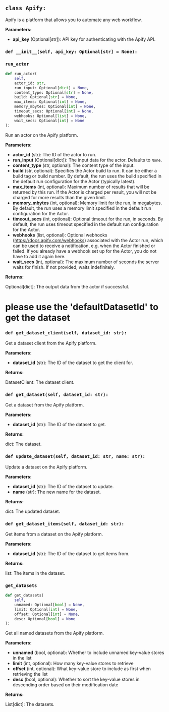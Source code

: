 <a id="camel.loaders.apify_reader"></a>

<a id="camel.loaders.apify_reader.Apify"></a>

## `class Apify:`

Apify is a platform that allows you to automate any web workflow.

**Parameters:**

- **api_key** (Optional[str]): API key for authenticating with the Apify API.

<a id="camel.loaders.apify_reader.Apify.__init__"></a>

### `def __init__(self, api_key: Optional[str] = None):`

<a id="camel.loaders.apify_reader.Apify.run_actor"></a>

### `run_actor`

```python
def run_actor(
    self,
    actor_id: str,
    run_input: Optional[dict] = None,
    content_type: Optional[str] = None,
    build: Optional[str] = None,
    max_items: Optional[int] = None,
    memory_mbytes: Optional[int] = None,
    timeout_secs: Optional[int] = None,
    webhooks: Optional[list] = None,
    wait_secs: Optional[int] = None
):
```

Run an actor on the Apify platform.

**Parameters:**

- **actor_id** (str): The ID of the actor to run.
- **run_input** (Optional[dict]): The input data for the actor. Defaults to `None`.
- **content_type** (str, optional): The content type of the input.
- **build** (str, optional): Specifies the Actor build to run. It can be either a build tag or build number. By default, the run uses the build specified in the default run configuration for the Actor (typically latest).
- **max_items** (int, optional): Maximum number of results that will be returned by this run. If the Actor is charged per result, you will not be charged for more results than the given limit.
- **memory_mbytes** (int, optional): Memory limit for the run, in megabytes. By default, the run uses a memory limit specified in the default run configuration for the Actor.
- **timeout_secs** (int, optional): Optional timeout for the run, in seconds. By default, the run uses timeout specified in the default run configuration for the Actor.
- **webhooks** (list, optional): Optional webhooks (https://docs.apify.com/webhooks) associated with the Actor run, which can be used to receive a notification, e.g. when the Actor finished or failed. If you already have a webhook set up for the Actor, you do not have to add it again here.
- **wait_secs** (int, optional): The maximum number of seconds the server waits for finish. If not provided, waits indefinitely.

**Returns:**

  Optional[dict]: The output data from the actor if successful.
# please use the 'defaultDatasetId' to get the dataset

<a id="camel.loaders.apify_reader.Apify.get_dataset_client"></a>

### `def get_dataset_client(self, dataset_id: str):`

Get a dataset client from the Apify platform.

**Parameters:**

- **dataset_id** (str): The ID of the dataset to get the client for.

**Returns:**

  DatasetClient: The dataset client.

<a id="camel.loaders.apify_reader.Apify.get_dataset"></a>

### `def get_dataset(self, dataset_id: str):`

Get a dataset from the Apify platform.

**Parameters:**

- **dataset_id** (str): The ID of the dataset to get.

**Returns:**

  dict: The dataset.

<a id="camel.loaders.apify_reader.Apify.update_dataset"></a>

### `def update_dataset(self, dataset_id: str, name: str):`

Update a dataset on the Apify platform.

**Parameters:**

- **dataset_id** (str): The ID of the dataset to update.
- **name** (str): The new name for the dataset.

**Returns:**

  dict: The updated dataset.

<a id="camel.loaders.apify_reader.Apify.get_dataset_items"></a>

### `def get_dataset_items(self, dataset_id: str):`

Get items from a dataset on the Apify platform.

**Parameters:**

- **dataset_id** (str): The ID of the dataset to get items from.

**Returns:**

  list: The items in the dataset.

<a id="camel.loaders.apify_reader.Apify.get_datasets"></a>

### `get_datasets`

```python
def get_datasets(
    self,
    unnamed: Optional[bool] = None,
    limit: Optional[int] = None,
    offset: Optional[int] = None,
    desc: Optional[bool] = None
):
```

Get all named datasets from the Apify platform.

**Parameters:**

- **unnamed** (bool, optional): Whether to include unnamed key-value stores in the list
- **limit** (int, optional): How many key-value stores to retrieve
- **offset** (int, optional): What key-value store to include as first when retrieving the list
- **desc** (bool, optional): Whether to sort the key-value stores in descending order based on their modification date

**Returns:**

  List[dict]: The datasets.
